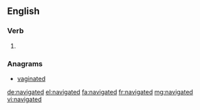 ==English==

===Verb===
{{head|en}}

# {{en-past of|navigate}}

===Anagrams===
* [[vaginated#English|vaginated]]

[[de:navigated]]
[[el:navigated]]
[[fa:navigated]]
[[fr:navigated]]
[[mg:navigated]]
[[vi:navigated]]